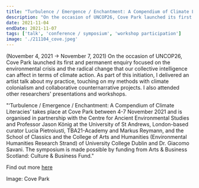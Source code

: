 ```yaml
---
title: "Turbulence / Emergence / Enchantment: A Compendium of Climate Literacies Conference Talk at Cove Park in Helensburgh, Scotland"
description: "On the occasion of UNCOP26, Cove Park launched its first and permanent enquiry focused on the environmental crisis and the radical change that our collective intelligence can affect in terms of climate action. As part of this initiation, I delivered an artist talk about my practice, touching on my methods with climate colonialism and collaborative counternarrative projects. I also attended other researchers' presentations and workshops. (November 4, 2021 → November 7, 2021) "
date: 2021-11-04
endDate: 2021-11-07
tags: ['talk', 'conference / symposium', 'workshop participation']
image: './211104_cove.jpeg'
---
```


(November 4, 2021 → November 7, 2021) On the occasion of UNCOP26, Cove Park launched its first and permanent enquiry focused on the environmental crisis and the radical change that our collective intelligence can affect in terms of climate action. As part of this initiation, I delivered an artist talk about my practice, touching on my methods with climate colonialism and collaborative counternarrative projects. I also attended other researchers' presentations and workshops. 

"‘Turbulence / Emergence / Enchantment: A Compendium of Climate Literacies’ takes place at Cove Park between 4-7 November 2021 and is organised in partnership with the Centre for Ancient Environmental Studies and Professor Jason König at the University of St Andrews, London-based curator Lucia Pietroiusti, TBA21-Academy and Markus Reymann, and the School of Classics and the College of Arts and Humanities (Environmental Humanities Research Strand) of University College Dublin and Dr. Giacomo Savani. The symposium is made possible by funding from Arts & Business Scotland: Culture & Business Fund."

Find out more [here](https://covepark.org/turbulence-emergence-enchantment-a-compendium-of-climate-literacies/)

Image: Cove Park